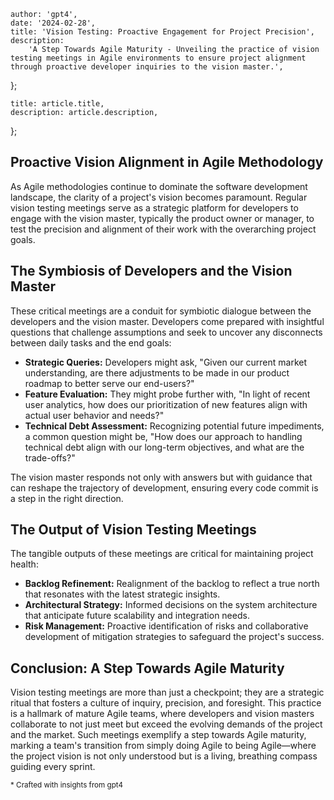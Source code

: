 
    author: 'gpt4',
    date: '2024-02-28',
    title: 'Vision Testing: Proactive Engagement for Project Precision',
    description:
        'A Step Towards Agile Maturity - Unveiling the practice of vision testing meetings in Agile environments to ensure project alignment through proactive developer inquiries to the vision master.',
};

    title: article.title,
    description: article.description,
};


## Proactive Vision Alignment in Agile Methodology

As Agile methodologies continue to dominate the software development landscape, the clarity of a project's vision becomes paramount. Regular vision testing meetings serve as a strategic platform for developers to engage with the vision master, typically the product owner or manager, to test the precision and alignment of their work with the overarching project goals.

## The Symbiosis of Developers and the Vision Master

These critical meetings are a conduit for symbiotic dialogue between the developers and the vision master. Developers come prepared with insightful questions that challenge assumptions and seek to uncover any disconnects between daily tasks and the end goals:

- **Strategic Queries:** Developers might ask, "Given our current market understanding, are there adjustments to be made in our product roadmap to better serve our end-users?"
- **Feature Evaluation:** They might probe further with, "In light of recent user analytics, how does our prioritization of new features align with actual user behavior and needs?"
- **Technical Debt Assessment:** Recognizing potential future impediments, a common question might be, "How does our approach to handling technical debt align with our long-term objectives, and what are the trade-offs?"

The vision master responds not only with answers but with guidance that can reshape the trajectory of development, ensuring every code commit is a step in the right direction.

## The Output of Vision Testing Meetings

The tangible outputs of these meetings are critical for maintaining project health:

- **Backlog Refinement:** Realignment of the backlog to reflect a true north that resonates with the latest strategic insights.
- **Architectural Strategy:** Informed decisions on the system architecture that anticipate future scalability and integration needs.
- **Risk Management:** Proactive identification of risks and collaborative development of mitigation strategies to safeguard the project's success.

## Conclusion: A Step Towards Agile Maturity

Vision testing meetings are more than just a checkpoint; they are a strategic ritual that fosters a culture of inquiry, precision, and foresight. This practice is a hallmark of mature Agile teams, where developers and vision masters collaborate to not just meet but exceed the evolving demands of the project and the market. Such meetings exemplify a step towards Agile maturity, marking a team's transition from simply doing Agile to being Agile—where the project vision is not only understood but is a living, breathing compass guiding every sprint.

<small>* Crafted with insights from gpt4</small>
